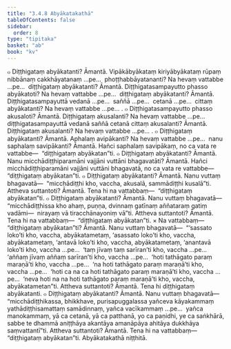 ```yaml
---
title: "3.4.8 Abyākatakathā"
tableOfContents: false
sidebar:
  order: 8
type: "tipitaka"
basket: "ab"
book: "kv"
---
```



<DynamicBreadcrumb />

<Division number="706" book="kv">

<Paragraph number="2261" book="kv">
๐ Diṭṭhigataṃ abyākatanti? Āmantā. Vipākābyākataṃ kiriyābyākataṃ rūpaṃ nibbānaṃ cakkhāyatanaṃ …pe…  phoṭṭhabbāyatananti? Na hevaṃ vattabbe …pe…  diṭṭhigataṃ abyākatanti? Āmantā. Diṭṭhigatasampayutto phasso abyākatoti? Na hevaṃ vattabbe …pe…  diṭṭhigataṃ abyākatanti? Āmantā. Diṭṭhigatasampayuttā vedanā …pe…  saññā …pe…  cetanā …pe…  cittaṃ abyākatanti? Na hevaṃ vattabbe …pe… .
</Paragraph>

<Paragraph number="2262" book="kv">
๐ Diṭṭhigatasampayutto phasso akusaloti? Āmantā. Diṭṭhigataṃ akusalanti? Na hevaṃ vattabbe …pe…  diṭṭhigatasampayuttā vedanā saññā cetanā cittaṃ akusalanti? Āmantā. Diṭṭhigataṃ akusalanti? Na hevaṃ vattabbe …pe… .
</Paragraph>

</Division>
<Division number="707" book="kv">

<Paragraph number="2263" book="kv">
๐ Diṭṭhigataṃ abyākatanti? Āmantā. Aphalaṃ avipākanti? Na hevaṃ vattabbe …pe…  nanu saphalaṃ savipākanti? Āmantā. Hañci saphalaṃ savipākaṃ, no ca vata re vattabbe—  “diṭṭhigataṃ abyākatan”ti.
</Paragraph>

<Paragraph number="2264" book="kv">
๐ Diṭṭhigataṃ abyākatanti? Āmantā. Nanu micchādiṭṭhiparamāni vajjāni vuttāni bhagavatāti? Āmantā. Hañci micchādiṭṭhiparamāni vajjāni vuttāni bhagavatā, no ca vata re vattabbe—  “diṭṭhigataṃ abyākatan”ti.
</Paragraph>

<Paragraph number="2265" book="kv">
๐ Diṭṭhigataṃ abyākatanti? Āmantā. Nanu vuttaṃ bhagavatā—  “micchādiṭṭhi kho, vaccha, akusalā, sammādiṭṭhi kusalā”ti. Attheva suttantoti? Āmantā. Tena hi na vattabbaṃ—  “diṭṭhigataṃ abyākatan”ti.
</Paragraph>

<Paragraph number="2266" book="kv">
๐ Diṭṭhigataṃ abyākatanti? Āmantā. Nanu vuttaṃ bhagavatā—  “micchādiṭṭhissa kho ahaṃ, puṇṇa, dvinnaṃ gatīnaṃ aññataraṃ gatiṃ vadāmi—  nirayaṃ vā tiracchānayoniṃ vā”ti. Attheva suttantoti? Āmantā. Tena hi na vattabbaṃ—  “diṭṭhigataṃ abyākatan”ti.
</Paragraph>

</Division>
<Division number="708" book="kv">

<Paragraph number="2267" book="kv">
× Na vattabbaṃ—  “diṭṭhigataṃ abyākatan”ti? Āmantā. Nanu vuttaṃ bhagavatā—  “‘sassato loko’ti kho, vaccha, abyākatametaṃ, ‘asassato loko’ti kho, vaccha, abyākatametaṃ, ‘antavā loko’ti kho, vaccha, abyākatametaṃ, ‘anantavā loko’ti kho, vaccha …pe…  ‘taṃ jīvaṃ taṃ sarīran’ti kho, vaccha …pe…  ‘aññaṃ jīvaṃ aññaṃ sarīran’ti kho, vaccha …pe…  ‘hoti tathāgato paraṃ maraṇā’ti kho, vaccha …pe…  ‘na hoti tathāgato paraṃ maraṇā’ti kho, vaccha …pe…  ‘hoti ca na ca hoti tathāgato paraṃ maraṇā’ti kho, vaccha …pe…  ‘neva hoti na na hoti tathāgato paraṃ maraṇā’ti kho, vaccha, abyākatametan”ti. Attheva suttantoti? Āmantā. Tena hi diṭṭhigataṃ abyākatanti.
</Paragraph>

<Paragraph number="2268" book="kv">
๐ Diṭṭhigataṃ abyākatanti? Āmantā. Nanu vuttaṃ bhagavatā—  “micchādiṭṭhikassa, bhikkhave, purisapuggalassa yañceva kāyakammaṃ yathādiṭṭhisamattaṃ samādinnaṃ, yañca vacīkammaṃ …pe…  yañca manokammaṃ, yā ca cetanā, yā ca patthanā, yo ca paṇidhi, ye ca saṅkhārā, sabbe te dhammā aniṭṭhāya akantāya amanāpāya ahitāya dukkhāya saṃvattantī”ti. Attheva suttantoti? Āmantā. Tena hi na vattabbaṃ—  “diṭṭhigataṃ abyākatan”ti.

</Paragraph>
</Division>

<Paragraph number="2269" type="center" book="kv">
Abyākatakathā niṭṭhitā.
</Paragraph>